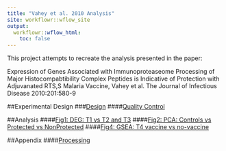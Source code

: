 ```yaml
---
title: "Vahey et al. 2010 Analysis"
site: workflowr::wflow_site
output:
  workflowr::wflow_html:
    toc: false
---
```


This project attempts to recreate the analysis presented in the paper:  
  
Expression of Genes Associated with Immunoproteaseome Processing of Major Histocompabtibility Complex Peptides is Indicative of Protection with Adjuvanated RTS,S Malaria Vaccine, Vahey et al. The Journal of Infectious Disease 2010:201:580-9

##Experimental Design
###[Design](experimental_design.html)
####[Quality Control](QC.html)  

##Analysis
####[Fig1: DEG: T1 vs T2 and T3](analysis_DEG.html)
####[Fig2: PCA: Controls vs Protected vs NonProtected](analysis_PCA.html)
####[Fig4: GSEA: T4 vaccine vs no-vaccine](analysis_GSEA.html)


##Appendix
####[Processing](processVahey.html)

